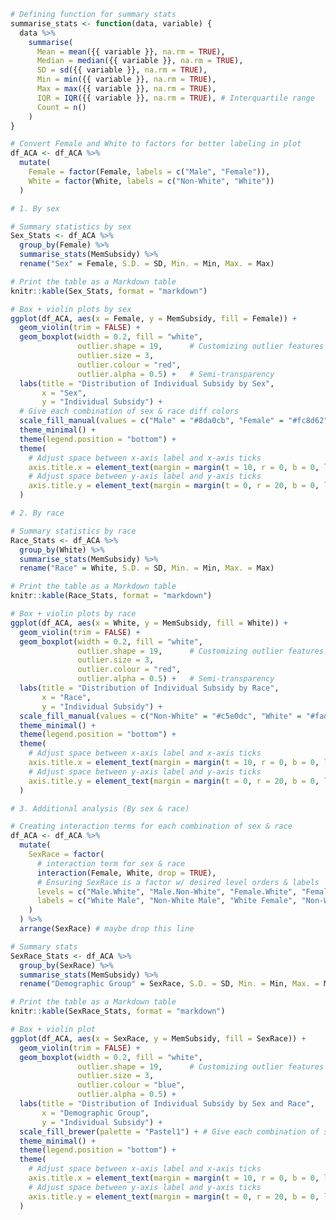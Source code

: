 
```r

# Defining function for summary stats
summarise_stats <- function(data, variable) {
  data %>% 
    summarise(
      Mean = mean({{ variable }}, na.rm = TRUE),
      Median = median({{ variable }}, na.rm = TRUE),
      SD = sd({{ variable }}, na.rm = TRUE),
      Min = min({{ variable }}, na.rm = TRUE),
      Max = max({{ variable }}, na.rm = TRUE),
      IQR = IQR({{ variable }}, na.rm = TRUE), # Interquartile range
      Count = n()
    )
}

# Convert Female and White to factors for better labeling in plot
df_ACA <- df_ACA %>%
  mutate(
    Female = factor(Female, labels = c("Male", "Female")),
    White = factor(White, labels = c("Non-White", "White"))
  )

# 1. By sex

# Summary statistics by sex
Sex_Stats <- df_ACA %>% 
  group_by(Female) %>% 
  summarise_stats(MemSubsidy) %>%
  rename("Sex" = Female, S.D. = SD, Min. = Min, Max. = Max)

# Print the table as a Markdown table
knitr::kable(Sex_Stats, format = "markdown")

# Box + violin plots by sex
ggplot(df_ACA, aes(x = Female, y = MemSubsidy, fill = Female)) +
  geom_violin(trim = FALSE) +
  geom_boxplot(width = 0.2, fill = "white",
               outlier.shape = 19,      # Customizing outlier features
               outlier.size = 3,        
               outlier.colour = "red",  
               outlier.alpha = 0.5) +   # Semi-transparency
  labs(title = "Distribution of Individual Subsidy by Sex",
       x = "Sex",
       y = "Individual Subsidy") +
  # Give each combination of sex & race diff colors
  scale_fill_manual(values = c("Male" = "#8da0cb", "Female" = "#fc8d62")) + 
  theme_minimal() +
  theme(legend.position = "bottom") +
  theme(
    # Adjust space between x-axis label and x-axis ticks
    axis.title.x = element_text(margin = margin(t = 10, r = 0, b = 0, l = 0)),
    # Adjust space between y-axis label and y-axis ticks
    axis.title.y = element_text(margin = margin(t = 0, r = 20, b = 0, l = 0))  
  )

# 2. By race

# Summary statistics by race
Race_Stats <- df_ACA %>% 
  group_by(White) %>% 
  summarise_stats(MemSubsidy) %>%
  rename("Race" = White, S.D. = SD, Min. = Min, Max. = Max)

# Print the table as a Markdown table
knitr::kable(Race_Stats, format = "markdown")

# Box + violin plots by race
ggplot(df_ACA, aes(x = White, y = MemSubsidy, fill = White)) +
  geom_violin(trim = FALSE) +
  geom_boxplot(width = 0.2, fill = "white",
               outlier.shape = 19,      # Customizing outlier features
               outlier.size = 3,        
               outlier.colour = "red",  
               outlier.alpha = 0.5) +   # Semi-transparency
  labs(title = "Distribution of Individual Subsidy by Race",
       x = "Race",
       y = "Individual Subsidy") +
  scale_fill_manual(values = c("Non-White" = "#c5e0dc", "White" = "#fadadd")) + # Give each combination of sex & race diff colors
  theme_minimal() +
  theme(legend.position = "bottom") +
  theme(
    # Adjust space between x-axis label and x-axis ticks
    axis.title.x = element_text(margin = margin(t = 10, r = 0, b = 0, l = 0)),
    # Adjust space between y-axis label and y-axis ticks
    axis.title.y = element_text(margin = margin(t = 0, r = 20, b = 0, l = 0))  
  )

# 3. Additional analysis (By sex & race)

# Creating interaction terms for each combination of sex & race
df_ACA <- df_ACA %>%
  mutate(
    SexRace = factor( 
      # interaction term for sex & race
      interaction(Female, White, drop = TRUE),
      # Ensuring SexRace is a factor w/ desired level orders & labels
      levels = c("Male.White", "Male.Non-White", "Female.White", "Female.Non-White"),
      labels = c("White Male", "Non-White Male", "White Female", "Non-White Female")
    )
  ) %>%
  arrange(SexRace) # maybe drop this line

# Summary stats
SexRace_Stats <- df_ACA %>%
  group_by(SexRace) %>%
  summarise_stats(MemSubsidy) %>%
  rename("Demographic Group" = SexRace, S.D. = SD, Min. = Min, Max. = Max)

# Print the table as a Markdown table
knitr::kable(SexRace_Stats, format = "markdown")

# Box + violin plot
ggplot(df_ACA, aes(x = SexRace, y = MemSubsidy, fill = SexRace)) +
  geom_violin(trim = FALSE) +
  geom_boxplot(width = 0.2, fill = "white",
               outlier.shape = 19,      # Customizing outlier features
               outlier.size = 3,        
               outlier.colour = "blue",  
               outlier.alpha = 0.5) +   
  labs(title = "Distribution of Individual Subsidy by Sex and Race",
       x = "Demographic Group",
       y = "Individual Subsidy") +
  scale_fill_brewer(palette = "Pastel1") + # Give each combination of sex & race diff colors
  theme_minimal() +
  theme(legend.position = "bottom") +
  theme(
    # Adjust space between x-axis label and x-axis ticks
    axis.title.x = element_text(margin = margin(t = 10, r = 0, b = 0, l = 0)),
    # Adjust space between y-axis label and y-axis ticks
    axis.title.y = element_text(margin = margin(t = 0, r = 20, b = 0, l = 0))  
  )

```